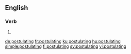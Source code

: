 ==English==

===Verb===
{{head|en|present participle}}

# {{present participle of|postulate|lang=en|nocat=1}}

[[de:postulating]]
[[fr:postulating]]
[[ku:postulating]]
[[hu:postulating]]
[[simple:postulating]]
[[fi:postulating]]
[[sv:postulating]]
[[vi:postulating]]